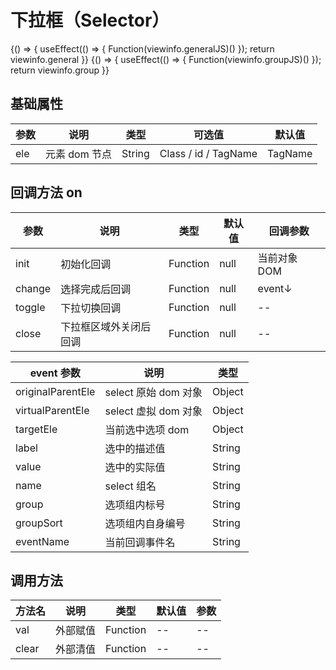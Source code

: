 
# 下拉框（Selector）
<Meta title="基础控件/下拉框(Selector)" />

<Canvas>
    <Story name="通用" height="300px" parameters={{ docs: { source: { code:`${viewinfo.general}${viewinfo.js}` }}}}>
    {() => {
        useEffect(() => {
            Function(viewinfo.generalJS)()
        });
        return viewinfo.general
    }}  
    </Story>
</Canvas>

<Canvas>
    <Story name="分组" height="300px" parameters={{ docs: { source: { code:`${viewinfo.group}${viewinfo.js}` }}}}>
    {() => {
        useEffect(() => {
            Function(viewinfo.groupJS)()
        });
        return viewinfo.group
    }}  
    </Story>
</Canvas>


## 基础属性

| 参数 | 说明          | 类型   | 可选值               | 默认值  |
| ---- | ------------- | ------ | -------------------- | ------- |
| ele  | 元素 dom 节点 | String | Class / id / TagName | TagName |

## 回调方法 on

| 参数   | 说明                   | 类型     | 默认值 | 回调参数     |
| ------ | ---------------------- | -------- | ------ | ------------ |
| init   | 初始化回调             | Function | null   | 当前对象 DOM |
| change | 选择完成后回调         | Function | null   | event↓       |
| toggle | 下拉切换回调           | Function | null   | --           |
| close  | 下拉框区域外关闭后回调 | Function | null   | --           |

| event 参数        | 说明                 | 类型   |
| ----------------- | -------------------- | ------ |
| originalParentEle | select 原始 dom 对象 | Object |
| virtualParentEle  | select 虚拟 dom 对象 | Object |
| targetEle         | 当前选中选项 dom     | Object |
| label             | 选中的描述值         | String |
| value             | 选中的实际值         | String |
| name              | select 组名          | String |
| group             | 选项组内标号         | String |
| groupSort         | 选项组内自身编号     | String |
| eventName         | 当前回调事件名       | String |

## 调用方法

| 方法名 | 说明     | 类型     | 默认值 | 参数 |
| ------ | -------- | -------- | ------ | ---- |
| val    | 外部赋值 | Function | --     | --   |
| clear  | 外部清值 | Function | --     | --   |
